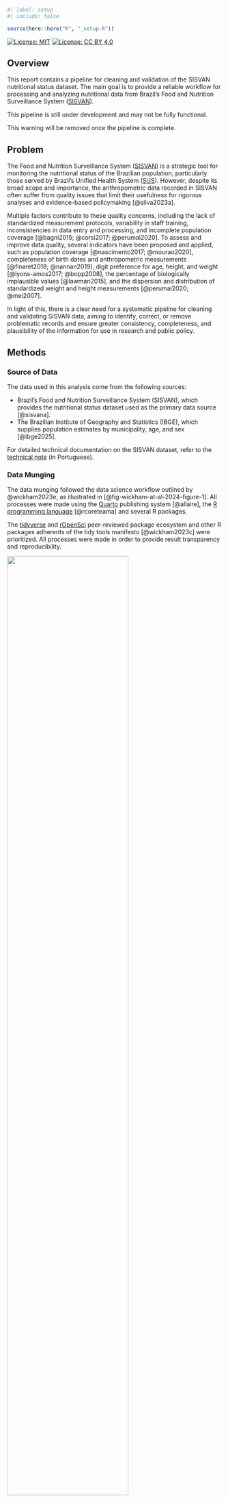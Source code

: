 ```r
#| label: setup
#| include: false

source(here::here("R", "_setup.R"))
```

<!-- badges: start -->
[![License: MIT](https://img.shields.io/badge/License-MIT-10D810.svg)](https://choosealicense.com/licenses/mit/)
[![License: CC BY 4.0](https://img.shields.io/badge/License-CC_BY_4.0-lightgrey.svg)](https://creativecommons.org/licenses/by/4.0/)
<!-- badges: end -->

## Overview

This report contains a pipeline for cleaning and validation of the SISVAN nutritional status dataset. The main goal is to provide a reliable workflow for processing and analyzing nutritional data from Brazil's Food and Nutrition Surveillance System ([SISVAN](https://sisaps.saude.gov.br/sisvan/)).

::: {.callout-warning}
This pipeline is still under development and may not be fully functional.

This warning will be removed once the pipeline is complete.
:::

## Problem

The Food and Nutrition Surveillance System ([SISVAN](https://sisaps.saude.gov.br/sisvan/)) is a strategic tool for monitoring the nutritional status of the Brazilian population, particularly those served by Brazil's Unified Health System ([SUS](https://www.gov.br/saude/pt-br/sus)). However, despite its broad scope and importance, the anthropometric data recorded in SISVAN often suffer from quality issues that limit their usefulness for rigorous analyses and evidence-based policymaking [@silva2023a].

Multiple factors contribute to these quality concerns, including the lack of standardized measurement protocols, variability in staff training, inconsistencies in data entry and processing, and incomplete population coverage [@bagni2015; @corsi2017; @perumal2020]. To assess and improve data quality, several indicators have been proposed and applied, such as population coverage [@nascimento2017; @mourao2020], completeness of birth dates and anthropometric measurements [@finaret2018; @nannan2019], digit preference for age, height, and weight [@lyons-amos2017; @bopp2008], the percentage of biologically implausible values [@lawman2015], and the dispersion and distribution of standardized weight and height measurements [@perumal2020; @mei2007].

In light of this, there is a clear need for a systematic pipeline for cleaning and validating SISVAN data, aiming to identify, correct, or remove problematic records and ensure greater consistency, completeness, and plausibility of the information for use in research and public policy.

## Methods

### Source of Data

The data used in this analysis come from the following sources:

- Brazil’s Food and Nutrition Surveillance System (SISVAN), which provides the nutritional status dataset used as the primary data source [@sisvana].
- The Brazilian Institute of Geography and Statistics (IBGE), which supplies population estimates by municipality, age, and sex [@ibge2025].

For detailed technical documentation on the SISVAN dataset, refer to the [technical note](http://tabnet.datasus.gov.br/cgi/SISVAN/CNV/notas_sisvan.html) (in Portuguese).

### Data Munging

The data munging followed the data science workflow outlined by @wickham2023e, as illustrated in [@fig-wickham-at-al-2024-figure-1]. All processes were made using the [Quarto](https://quarto.org/) publishing system [@allaire], the [R programming language](https://www.r-project.org/) [@rcoreteama] and several R packages.

The [tidyverse](https://www.tidyverse.org/) and [rOpenSci](https://ropensci.org/) peer-reviewed package ecosystem and other R packages adherents of the tidy tools manifesto [@wickham2023c] were prioritized. All processes were made in order to provide result transparency and reproducibility.

::: {#fig-wickham-at-al-2024-figure-1}
![](images/wickham-at-al-2024-figure-1.png){width=75%}

[Source: Reproduced from @wickham2023e.]{.legend}

Data science workflow created by Wickham, Çetinkaya-Runde, and Grolemund.
:::

### Data Validation

Different validation methods were used to ensure the quality of the data:

- The amount of data imported from the raw files were compared to the amount of data returned by [SISVAN's online data aggregator tool](https://sisaps.saude.gov.br/sisvan/relatoriopublico/).
- Duplicates were removed based on distinct combinations of the variables `id`, `age`, `date` (date of the individual's nutritional assessment), `weight`, and `height`.
- The number of nutritional assessments were compared to the estimated number of children in the population.

@silva2023a quality indicators were also used for validation. Refer to the article for more details.

### Code Style

The Tidyverse [code style guide](https://style.tidyverse.org/) and [design principles](https://design.tidyverse.org/) were followed to ensure consistency and enhance readability.

### Reproducibility

All the analyses are fully reproducible and can be run again at any time. See the [README](hhttps://github.com/danielvartan/sisvan-nutritional-status/blob/main/README.md) file in the code repository to learn how to run them.

## Setting the Environment

```r
#| eval: false
#| code-fold: false

library(brandr) # github.com/danielvartan/brandr
library(cli)
library(dplyr)
library(fpeek)
library(fs)
library(foreign)
library(ggplot2)
library(here)
library(httr2)
library(lubridate)
library(orbis) # github.com/danielvartan/orbis
library(pal) # gitlab.com/rpkg.dev/pal
library(plotr) # github.com/danielvartan/plotr
library(readr)
library(rutils) # github.com/danielvartan/rutils
library(tidyr)
library(utils)
library(vroom)
```

```r
#| code-fold: false

source(here::here("R", "waz.R"))
```

```r
#| include: false

library(dplyr)
library(ggplot2)
library(vroom)
```

## Setting the Initial Variables

::: {.callout-note}
If you need data for additional years, simply run this pipeline within a loop over the desired years.
:::

```r
#| code-fold: false

year <- 2017
```

```r
#| code-fold: false

age_limits <- c(0, 4)
```

## Downloading the Data

```r
if (!dir.exists(here::here("data"))) dir.create("data")
```

```r
#| code-fold: false

file_pattern <- paste0("sisvan-nutritional-status-", year, "-raw")
```

```r
#| eval: false
#| code-fold: false

file <- here::here("data", paste0(file_pattern, ".zip"))

paste0(
    "https://s3.sa-east-1.amazonaws.com/ckan.saude.gov.br/SISVAN/",
    "estado_nutricional/sisvan_estado_nutricional_",
    year,
    ".zip"
  ) |>
  httr2::request() |>
  httr2::req_progress() |>
  httr2::req_perform(file)
```

## Unzipping the Data

```r
#| eval: false

file <-
  file |>
  utils::unzip(exdir = here::here("data"), overwrite = TRUE)
```

```r
#| eval: false

file <- fs::file_move(file, here::here("data", paste0(file_pattern, ".csv")))
```

```r
#| eval: false

fs::file_delete(here::here("data", paste0(file_pattern, ".zip")))
```

## Checking Data Dimensions

```r
#| echo: false

file <- here::here("data", paste0(file_pattern, ".csv"))
```

```r
#| code-fold: false

cols <-
  file |>
  readr::read_delim(
    delim = ";",
    col_names = FALSE,
    n_max = 1,
    progress = FALSE
  ) |>
  rutils::shush() |>
  ncol()

rows <- fpeek::peek_count_lines(file)
cells <- cols * rows

cli::cli_inform(paste0(
  "The file has ",
  "{.strong {cli::col_red(prettyNum(cols, big.mark = ','))}} columns, ",
  "{.strong {cli::col_green(prettyNum(rows, big.mark = ','))}} rows, and ",
  "{.strong {cli::col_blue(prettyNum(cells, big.mark = ','))}} cells."
))
```

## Reading and Filtering the Data

::: {.callout-note}
Click [here](https://s3.sa-east-1.amazonaws.com/ckan.saude.gov.br/SISVAN/estado_nutricional/Dicion%C3%A1rio+de+Dados+-+Estado+Nutricional.pdf) to access the raw data dictionary (in Portuguese).
:::

```r
#| code-fold: false

col_names <- c(
  "CO_ACOMPANHAMENTO",
  "CO_PESSOA_SISVAN",
  "ST_PARTICIPA_ANDI",
  "CO_MUNICIPIO_IBGE",
  "SG_UF",
  "NO_MUNICIPIO",
  "CO_CNES",
  "NU_IDADE_ANO",
  "NU_FASE_VIDA",
  "DS_FASE_VIDA",
  "SG_SEXO",
  "CO_RACA_COR",
  "DS_RACA_COR",
  "CO_POVO_COMUNIDADE",
  "DS_POVO_COMUNIDADE",
  "CO_ESCOLARIDADE",
  "DS_ESCOLARIDADE",
  "DT_ACOMPANHAMENTO",
  "NU_COMPETENCIA",
  "NU_PESO",
  "NU_ALTURA",
  "DS_IMC",
  "DS_IMC_PRE_GESTACIONAL",
  "PESO X IDADE",
  "PESO X ALTURA",
  "CRI. ALTURA X IDADE",
  "CRI. IMC X IDADE",
  "ADO. ALTURA X IDADE",
  "ADO. IMC X IDADE",
  "CO_ESTADO_NUTRI_ADULTO",
  "CO_ESTADO_NUTRI_IDOSO",
  "CO_ESTADO_NUTRI_IMC_SEMGEST",
  "CO_SISTEMA_ORIGEM_ACOMP",
  "SISTEMA_ORIGEM_ACOMP"
)
```

```r
#| code-fold: false

schema <- vroom::cols(
  CO_ACOMPANHAMENTO = vroom::col_character(),
  CO_PESSOA_SISVAN = vroom::col_character(),
  ST_PARTICIPA_ANDI = vroom::col_character(),
  CO_MUNICIPIO_IBGE = vroom::col_integer(),
  SG_UF = vroom::col_factor(),
  NO_MUNICIPIO = vroom::col_character(), # ? vroom::col_factor()
  CO_CNES = vroom::col_integer(),
  NU_IDADE_ANO = vroom::col_integer(),
  NU_FASE_VIDA = vroom::col_character(), # decimal mark = "." (double)
  DS_FASE_VIDA = vroom::col_factor(),
  SG_SEXO = vroom::col_factor(),
  CO_RACA_COR = vroom::col_character(),
  DS_RACA_COR = vroom::col_factor(),
  CO_POVO_COMUNIDADE = vroom::col_integer(),
  DS_POVO_COMUNIDADE = vroom::col_factor(),
  CO_ESCOLARIDADE = vroom::col_character(),
  DS_ESCOLARIDADE = vroom::col_factor(),
  DT_ACOMPANHAMENTO = vroom::col_date(),
  NU_COMPETENCIA = vroom::col_integer(),
  NU_PESO = vroom::col_double(),
  NU_ALTURA = vroom::col_integer(),
  DS_IMC = vroom::col_double(),
  DS_IMC_PRE_GESTACIONAL = vroom::col_character(), # decimal mark = "." (double)
  "PESO X IDADE" = vroom::col_factor(),
  "PESO X ALTURA" = vroom::col_factor(),
  "CRI. ALTURA X IDADE" = vroom::col_factor(),
  "CRI. IMC X IDADE" = vroom::col_factor(),
  "ADO. ALTURA X IDADE" = vroom::col_factor(),
  "ADO. IMC X IDADE" = vroom::col_factor(),
  CO_ESTADO_NUTRI_ADULTO = vroom::col_factor(),
  CO_ESTADO_NUTRI_IDOSO = vroom::col_factor(),
  CO_ESTADO_NUTRI_IMC_SEMGEST = vroom::col_factor(),
  CO_SISTEMA_ORIGEM_ACOMP = vroom::col_integer(),
  SISTEMA_ORIGEM_ACOMP = vroom::col_factor()
)
```

::: {.callout-important}
You may see warning messages about failed parsing of some columns. These warnings are expected due to minor inconsistencies in the SISVAN raw data and do not affect the overall analysis.
:::

```r
#| warning: false
#| code-fold: false

data <-
  vroom::vroom(
     # Uses `pipe()` and `awk` to filter data to avoid loading the
     # entire file into memory.
    file = pipe(
      paste(
        "awk -F ';' '{ if (",
        "($8 >= ", age_limits[1], ") && ($8 <= ", age_limits[2], ")",
        ") { print } }'",
        file
      )
    ),
    delim = ";",
    col_names = col_names,
    col_types = schema,
    col_select =  c(
      "CO_PESSOA_SISVAN",
      "CO_MUNICIPIO_IBGE",
      "DT_ACOMPANHAMENTO",
      "SG_SEXO",
      "NU_IDADE_ANO",
      "NU_PESO",
      "NU_ALTURA"
    ),
    id = NULL,
    skip = 0,
    n_max = Inf,
    na = c("", "NA"),
    quote = "\"",
    comment = "",
    skip_empty_rows = TRUE,
    trim_ws = TRUE,
    escape_double = TRUE,
    escape_backslash = FALSE,
    locale = vroom::locale(
      date_names = "pt",
      date_format = "%d/%m/%Y",
      time_format = "%H:%M:%S",
      decimal_mark = ",",
      grouping_mark = ".",
      tz = "America/Sao_Paulo",
      encoding = readr::guess_encoding(file)$encoding[1]
    ),
    guess_max = 100,
    altrep = TRUE,
    num_threads = vroom:::vroom_threads(),
    progress = vroom::vroom_progress(),
    show_col_types = NULL,
    .name_repair = "unique"
  )
```

```r
#| eval: false
#| echo: false

data |> vroom::problems()
```

```r
#| warning: false
#| code-fold: false

data |> dplyr::glimpse()
```

## Renaming the Data Variables

```r
#| code-fold: false

data <-
  data |>
  janitor::clean_names() |>
  dplyr::rename(
    id = co_pessoa_sisvan,
    municipality_code = co_municipio_ibge,
    date = dt_acompanhamento,
    sex = sg_sexo,
    age = nu_idade_ano,
    weight = nu_peso,
    height = nu_altura
  )
```

```r
#| code-fold: false

data |> dplyr::glimpse()
```

## Tidying the Data

```r
#| code-fold: false

data <-
  data |>
  dplyr::mutate(
    sex =
      sex |>
      dplyr::case_match(
        "F" ~ "female",
        "M" ~ "male"
      ) |>
      factor(
        levels = c("male", "female"),
        ordered = FALSE
      )
  )
```

```r
#| code-fold: false

data |> dplyr::glimpse()
```

## Transforming the Data

```r
#| eval: false
#| include: false
#| code-fold: false

# data <-
#   data |>
#   dplyr::mutate(
#     waz = waz()
#   )
```

```r
#| eval: false
#| include: false
#| code-fold: false

data |> dplyr::glimpse()
```

## Removing Duplicates

```r
#| code-fold: false

data <-
  data |>
  dplyr::arrange(dplyr::desc(date)) |>
  dplyr::distinct(
    id,
    age,
    date,
    weight,
    height,
    .keep_all = TRUE
  )
```

```r
#| code-fold: false

data |> dplyr::glimpse()
```

## Arranging the Data

```r
#| code-fold: false

data <-
  data |>
  dplyr::arrange(
    municipality_code,
    date,
    sex,
    age,
    weight,
    height
  )
```

```r
#| code-fold: false

data |> dplyr::glimpse()
```

## Saving the Valid Data

```r
#| eval: false

data |>
  readr::write_csv(
    here::here(
      "data",
      paste0("sisvan-nutritional-status-", year, "-valid.csv")
    )
  )
```

```r
#| eval: false

data |>
  readr::write_rds(
    here::here(
      "data",
      paste0("sisvan-nutritional-status-", year, "-valid.rds")
    )
  )
```

## Data Dictionary

- `id`: Unique identifier for the individual.
- `municipality_code`: IBGE code of the municipality.
- `date`: Date of the individual's nutritional assessment.
- `sex`: Sex of the individual.
- `age`: Age of the individual in years.
- `weight`: Weight of the individual in kilograms.
- `height`: Height of the individual in centimeters.

```r
data
```

<!-- Upload data to OSF! -->

## Visualizing the Data

### Downloading the Estimates of the Population Data

```r
#| code-fold: false

datasus_file_pattern <- paste0("datasus-resident-pop-", year, "-raw")
```

```r
#| eval: false
#| code-fold: false

datasus_file <- here::here("data", paste0(datasus_file_pattern, ".zip"))

req <-
  paste0(
    "ftp.datasus.gov.br/dissemin/publicos/IBGE/POPSVS/POPSBR",
    year |> stringr::str_sub(start= -2),
    ".zip"
  ) |>
  httr2::request() |>
  httr2::req_progress() |>
  httr2::req_perform(datasus_file)
```

### Unzipping the Population Data

```r
#| eval: false

datasus_file <-
  datasus_file |>
  utils::unzip(exdir = here::here("data"), overwrite = TRUE)
```

```r
#| eval: false

datasus_file <- fs::file_move(
  datasus_file,
  here::here("data", paste0(datasus_file_pattern, ".csv"))
)
```

```r
#| eval: false

fs::file_delete(
  here::here("data", paste0(datasus_file_pattern, ".zip"))
)
```

### Reading the Population Data

```r
#| echo: false

datasus_file <- here::here("data", paste0(datasus_file_pattern, ".csv"))
```

```r
#| code-fold: false

datasus_data <-
  datasus_file |>
  foreign::read.dbf() |>
  dplyr::as_tibble()
```

```r
#| code-fold: false

datasus_data |> dplyr::glimpse()
```

### Renaming the Population Data

```r
#| code-fold: false

datasus_data <-
  datasus_data |>
  janitor::clean_names() |>
  dplyr::rename(
    municipality_code = cod_mun,
    year = ano,
    sex = sexo,
    age = idade,
    n = pop
  )
```

```r
#| code-fold: false

datasus_data |> dplyr::glimpse()
```

### Tidying the Population Data

```r
#| code-fold: false

datasus_data <-
  datasus_data |>
  dplyr::mutate(
    dplyr::across(
      .cols = where(is.factor),
      .fns = ~ .x |> as.character() |> as.integer()
    )
  ) |>
  dplyr::mutate(
    sex = factor(
      sex,
      levels = 1:2,
      labels = c("male", "female"),
      ordered = FALSE
    )
  )
```

```r
#| code-fold: false

datasus_data |> dplyr::glimpse()
```

### Arranging the Population Data

```r
#| code-fold: false

datasus_data <-
  datasus_data |>
  dplyr::arrange(
    municipality_code,
    year,
    sex,
    age
  )
```

```r
#| code-fold: false

datasus_data |> dplyr::glimpse()
```

### Merging the Population Data with the Validated Data

```r
#| code-fold: false

plot_data <-
  datasus_data |>
  dplyr::filter(dplyr::between(age, 0, 4)) |>
  dplyr::mutate(
    municipality_code =
      municipality_code |>
      stringr::str_sub(end = -2) |>
      as.integer()
  ) |>
  dplyr::select(municipality_code, year, n) |>
  dplyr::summarize(
    n = n |> sum(na.rm = TRUE),
    .by = c("municipality_code", "year")
  ) |>
  dplyr::right_join(
    data |>
      dplyr::mutate(year = lubridate::year(date)) |>
      dplyr::arrange(dplyr::desc(date)) |>
      dplyr::distinct(id, year, .keep_all = TRUE) |>
      dplyr::summarize(
        coverage = dplyr::n(),
        mean_age = age |> mean(na.rm = TRUE),
        mean_weight = weight |> mean(na.rm = TRUE),
        mean_height = height |> mean(na.rm = TRUE),
        .by = c("municipality_code", "year")
      ),
    by = c("municipality_code", "year")
  ) |>
  dplyr::rename(children = n)
```

```r
#| code-fold: false

plot_data |> dplyr::glimpse()
```

### Transforming the Merged Data

```r
#| code-fold: false

plot_data <-
  plot_data |>
  dplyr::mutate(coverage_per = (coverage / children) * 100) |>
  dplyr::rename(coverage = coverage) |>
  dplyr::relocate(coverage_per, .after = coverage)
```

```r
#| code-fold: false

plot_data |> dplyr::glimpse()
```

### Validating the Merged Data

::: {.callout-note}
The number of children in each municipality is estimated. Therefore, if the SISVAN coverage exceeds the projected number of children, the number of children is set equal to the coverage.
:::

```r
#| code-fold: false

plot_data <-
  plot_data |>
  dplyr::mutate(
    children = dplyr::case_when(
      coverage > children ~ coverage,
      TRUE ~ children
    ),
    coverage_per = (coverage / children) * 100
  )
```

```r
#| code-fold: false

plot_data |> dplyr::glimpse()
```

### Adding State and Region Data

```r
#| code-fold: false

brazil_municipalities <- orbis::get_brazil_municipality(
  year = plotr:::get_closest_geobr_year(year, type = "municipality")
)
```

```r
#| code-fold: false

plot_data <-
  plot_data |>
  dplyr::left_join(
    brazil_municipalities |>
      dplyr::mutate(
      municipality_code =
        municipality_code |>
        stringr::str_sub(end = -2) |>
        as.integer()
    ) |>
      dplyr::select(
        municipality,
        municipality_code,
        state_code,
        state,
        federal_unit,
      ),
    by = "municipality_code"
  ) |>
  dplyr::mutate(region = orbis::get_brazil_region(federal_unit)) |>
  dplyr::relocate(municipality, .after = municipality_code) |>
  dplyr::relocate(
    region,
    state_code,
    federal_unit,
    state,
    .before = municipality_code
  )
```

```r
#| code-fold: false

plot_data |> dplyr::glimpse()
```

### Checking Relative Coverage

The coverage observed here is slightly lower than that reported in @silva2023a[Table 2]. This difference may be explained by the use of different data sources (Fundação Oswaldo Cruz (Fiocruz) vs. OpenDataSUS).

```r
#| output: asis

plot_data |>
  dplyr::summarize(
    children = children |> sum(na.rm = TRUE),
    coverage = coverage |> sum(na.rm = TRUE),
    .by = "region"
  ) |>
  dplyr::slice(c(1, 2, 5, 3, 4)) |>
  dplyr::mutate(
    coverage_per = (coverage / children) * 100
  ) |>
  dplyr::rename(
    Region = region,
    Children = children,
    `SISVAN coverage` = coverage,
    `SISVAN coverage (%)` = coverage_per
  ) |>
  pal::pipe_table() |>
  pal::cat_lines()
```

```r
#| output: asis

plot_data |>
  dplyr::summarize(
    children = children |> sum(na.rm = TRUE),
    coverage = coverage |> sum(na.rm = TRUE),
    .by = "state"
  ) |>
  dplyr::arrange(state) |>
  dplyr::mutate(
    coverage_per = (coverage / children) * 100
  ) |>
  dplyr::rename(
    State = state,
    Children = children,
    `SISVAN coverage` = coverage,
    `SISVAN coverage (%)` = coverage_per
  ) |>
  pal::pipe_table() |>
  pal::cat_lines()
```

### Plotting SISVAN Coverage (%) by Municipality

```r
#| eval: false
#| include: false

grDevices::dev.off()
```

```r
brand_div_palette <- function(x) {
  brandr:::make_color_ramp(
    n_prop = x,
    colors = c(
      brandr::get_brand_color("dark-red"),
      # brandr::get_brand_color("white"),
      brandr::get_brand_color_mix(
        position = 950,
        color_1 = "dark-red",
        color_2 = "dark-red-triadic-blue",
        alpha = 0.5
      ),
      brandr::get_brand_color("dark-red-triadic-blue")
    )
  )
}
```

```r
plot_data |>
  tidyr::drop_na(coverage_per) |>
  plotr:::plot_hist(
    col = "coverage_per",
    density_line_color = "red",
    x_label = "SISVAN coverage (%)"
  )
```

```r
plot_data |>
  tidyr::drop_na(coverage_per, municipality_code) |>
  plotr:::plot_brazil_municipality(
    col_fill = "coverage_per",
    col_code = "municipality_code",
    year = plotr:::get_closest_geobr_year(year, type = "municipality"),
    comparable_areas = FALSE,
    breaks = seq(0, 100, 25),
    reverse = FALSE,
    limits = c(0, 100),
    palette = brand_div_palette
  )
```

## License

[![License: MIT](https://img.shields.io/badge/License-MIT-10D810.svg)](https://choosealicense.com/licenses/mit/)
[![License: CC BY
4.0](https://img.shields.io/badge/License-CC_BY_4.0-lightgrey.svg)](https://creativecommons.org/licenses/by/4.0/)

The code in this repository is licensed under the [MIT License](https://opensource.org/license/mit/), while the documents are available under the [Creative Commons Attribution 4.0 International
License](https://creativecommons.org/licenses/by/4.0/).

## How to Cite

To cite this work, please use the following format:

Vartanian, D.; & Schettino, J. P. J. (2025). *A pipeline for cleaning and validating the SISVAN nutritional status dataset* \[Report\]. Sustentarea Research and Extension Group at the University of São Paulo. <https://sustentarea.github.io/sisvan-nutritional-status/>

A BibTeX entry for LaTeX users is

```
@techreport{vartanian2025,
  title = {A pipeline for cleaning and validating the SISVAN nutritional status dataset},
  author = {{Daniel Vartanian} and {João Pedro Junqueira Schettino}},
  year = {2025},
  address = {São Paulo},
  institution = {Sustentarea Research and Extension Group at the University of São Paulo},
  langid = {en},
  url = {https://sustentarea.github.io/sisvan-nutritional-status/}
}
```

## References {.unnumbered}

::: {#refs}
:::
